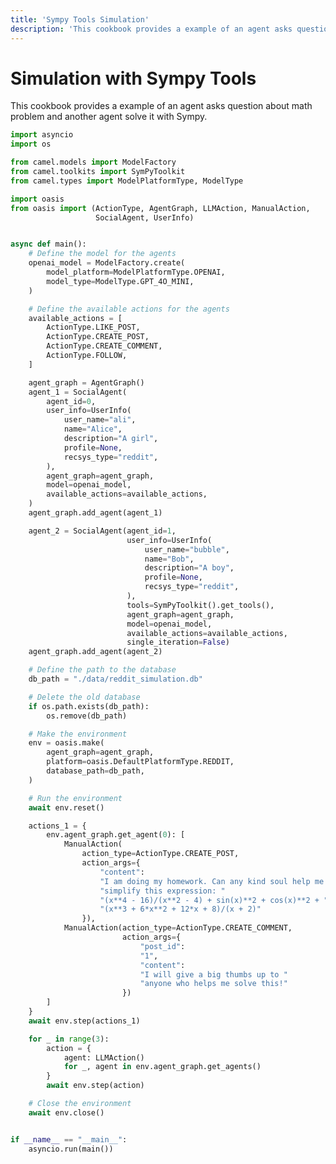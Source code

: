 ```yaml
---
title: 'Sympy Tools Simulation'
description: 'This cookbook provides a example of an agent asks question about math problem and another agent solve it with Sympy.'
---
```


# Simulation with Sympy Tools

This cookbook provides a example of an agent asks question about math problem and another agent solve it with Sympy.

```python
import asyncio
import os

from camel.models import ModelFactory
from camel.toolkits import SymPyToolkit
from camel.types import ModelPlatformType, ModelType

import oasis
from oasis import (ActionType, AgentGraph, LLMAction, ManualAction,
                   SocialAgent, UserInfo)


async def main():
    # Define the model for the agents
    openai_model = ModelFactory.create(
        model_platform=ModelPlatformType.OPENAI,
        model_type=ModelType.GPT_4O_MINI,
    )

    # Define the available actions for the agents
    available_actions = [
        ActionType.LIKE_POST,
        ActionType.CREATE_POST,
        ActionType.CREATE_COMMENT,
        ActionType.FOLLOW,
    ]

    agent_graph = AgentGraph()
    agent_1 = SocialAgent(
        agent_id=0,
        user_info=UserInfo(
            user_name="ali",
            name="Alice",
            description="A girl",
            profile=None,
            recsys_type="reddit",
        ),
        agent_graph=agent_graph,
        model=openai_model,
        available_actions=available_actions,
    )
    agent_graph.add_agent(agent_1)

    agent_2 = SocialAgent(agent_id=1,
                          user_info=UserInfo(
                              user_name="bubble",
                              name="Bob",
                              description="A boy",
                              profile=None,
                              recsys_type="reddit",
                          ),
                          tools=SymPyToolkit().get_tools(),
                          agent_graph=agent_graph,
                          model=openai_model,
                          available_actions=available_actions,
                          single_iteration=False)
    agent_graph.add_agent(agent_2)

    # Define the path to the database
    db_path = "./data/reddit_simulation.db"

    # Delete the old database
    if os.path.exists(db_path):
        os.remove(db_path)

    # Make the environment
    env = oasis.make(
        agent_graph=agent_graph,
        platform=oasis.DefaultPlatformType.REDDIT,
        database_path=db_path,
    )

    # Run the environment
    await env.reset()

    actions_1 = {
        env.agent_graph.get_agent(0): [
            ManualAction(
                action_type=ActionType.CREATE_POST,
                action_args={
                    "content":
                    "I am doing my homework. Can any kind soul help me "
                    "simplify this expression: "
                    "(x**4 - 16)/(x**2 - 4) + sin(x)**2 + cos(x)**2 + "
                    "(x**3 + 6*x**2 + 12*x + 8)/(x + 2)"
                }),
            ManualAction(action_type=ActionType.CREATE_COMMENT,
                         action_args={
                             "post_id":
                             "1",
                             "content":
                             "I will give a big thumbs up to "
                             "anyone who helps me solve this!"
                         })
        ]
    }
    await env.step(actions_1)

    for _ in range(3):
        action = {
            agent: LLMAction()
            for _, agent in env.agent_graph.get_agents()
        }
        await env.step(action)

    # Close the environment
    await env.close()


if __name__ == "__main__":
    asyncio.run(main())
```
